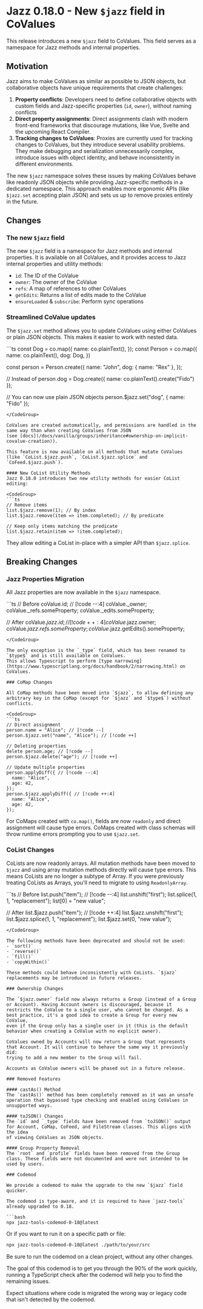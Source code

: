 
# Jazz 0.18.0 - New `$jazz` field in CoValues

This release introduces a new `$jazz` field to CoValues. This field serves as a namespace for Jazz methods and internal properties.

## Motivation

Jazz aims to make CoValues as similar as possible to JSON objects, but collaborative objects have unique requirements that create challenges:

1. **Property conflicts**: Developers need to define collaborative objects with custom fields and Jazz-specific properties (`id`, `owner`),
without naming conflicts
2. **Direct property assignments**: Direct assignments clash with modern front-end frameworks that discourage mutations, like Vue, Svelte and the
upcoming React Compiler.
3. **Tracking changes to CoValues**: Proxies are currently used for tracking changes to CoValues, but they introduce several usability problems.
They make debugging and serialization unnecessarily complex, introduce issues with object identity, and behave inconsistently in different environments.

The new `$jazz` namespace solves these issues by making CoValues behave like readonly JSON objects while providing Jazz-specific methods
in a dedicated namespace. This approach enables more ergonomic APIs (like `$jazz.set` accepting plain JSON) and sets us up to remove
proxies entirely in the future.

## Changes

### The new `$jazz` field

The new `$jazz` field is a namespace for Jazz methods and internal properties. It is available on all CoValues, and it
provides access to Jazz internal properties and utility methods:
- `id`: The ID of the CoValue
- `owner`: The owner of the CoValue
- `refs`: A map of references to other CoValues
- `getEdits`: Returns a list of edits made to the CoValue
- `ensureLoaded` & `subscribe`: Perform sync operations

### Streamlined CoValue updates

The `$jazz.set` method allows you to update CoValues using either CoValues or plain JSON objects. This makes it easier to work with
nested data.

<CodeGroup>
```ts
const Dog = co.map({
  name: co.plainText(),
});
const Person = co.map({
  name: co.plainText(),
  dog: Dog,
})

const person = Person.create({
  name: "John",
  dog: { name: "Rex" },
});

// Instead of
person.dog = Dog.create({ name: co.plainText().create("Fido") });

// You can now use plain JSON objects
person.$jazz.set("dog", { name: "Fido" });
```
</CodeGroup>

CoValues are created automatically, and permissions are handled in the same way than when creating CoValues from JSON
(see [docs](/docs/vanilla/groups/inheritance#ownership-on-implicit-covalue-creation)).

This feature is now available on all methods that mutate CoValues (like `CoList.$jazz.push`, `CoList.$jazz.splice` and `CoFeed.$jazz.push`).

#### New CoList Utility Methods
Jazz 0.18.0 introduces two new utility methods for easier CoList editing:

<CodeGroup>
```ts
// Remove items
list.$jazz.remove(1); // By index
list.$jazz.remove(item => item.completed); // By predicate

// Keep only items matching the predicate
list.$jazz.retain(item => !item.completed);
```
</CodeGroup>

They allow editing a CoList in-place with a simpler API than `$jazz.splice`.

## Breaking Changes

### Jazz Properties Migration

All Jazz properties are now available in the `$jazz` namespace.

<CodeGroup>
```ts
// Before
coValue.id; // [!code --:4]
coValue._owner;
coValue._refs.someProperty;
coValue._edits.someProperty;

// After
coValue.$jazz.id; // [!code ++:4]
coValue.$jazz.owner;
coValue.$jazz.refs.someProperty;
coValue.$jazz.getEdits().someProperty;
```
</CodeGroup>

The only exception is the `_type` field, which has been renamed to `$type$` and is still available on CoValues.
This allows Typescript to perform [type narrowing](https://www.typescriptlang.org/docs/handbook/2/narrowing.html) on CoValues.

### CoMap Changes

All CoMap methods have been moved into `$jazz`, to allow defining any arbitrary key in the CoMap (except for `$jazz` and `$type$`) without conflicts.

<CodeGroup>
```ts
// Direct assignment
person.name = "Alice"; // [!code --]
person.$jazz.set("name", "Alice"); // [!code ++]

// Deleting properties
delete person.age; // [!code --]
person.$jazz.delete("age"); // [!code ++]

// Update multiple properties
person.applyDiff({ // [!code --:4]
  name: "Alice",
  age: 42,
});
person.$jazz.applyDiff({ // [!code ++:4]
  name: "Alice",
  age: 42,
});
```
</CodeGroup>

For CoMaps created with `co.map()`, fields are now `readonly` and direct assignment will cause type errors. CoMaps created with class schemas will throw
runtime errors prompting you to use `$jazz.set`.

### CoList Changes

CoLists are now readonly arrays. All mutation methods have been moved to `$jazz` and using array mutation methods directly will cause type errors.
This means CoLists are no longer a subtype of Array. If you were previously treating CoLists as Arrays, you'll need to migrate to using `ReadonlyArray`.

<CodeGroup>
```ts
// Before
list.push("item"); // [!code --:4]
list.unshift("first");
list.splice(1, 1, "replacement");
list[0] = "new value";

// After
list.$jazz.push("item"); // [!code ++:4]
list.$jazz.unshift("first");
list.$jazz.splice(1, 1, "replacement");
list.$jazz.set(0, "new value");
```
</CodeGroup>

The following methods have been deprecated and should not be used:
- `sort()` 
- `reverse()` 
- `fill()` 
- `copyWithin()`

These methods could behave inconsistently with CoLists. `$jazz` replacements may be introduced in future releases.

### Ownership Changes

The `$jazz.owner` field now always returns a Group (instead of a Group or Account). Having Account owners is discouraged, because it
restricts the CoValue to a single user, who cannot be changed. As a best practice, it's a good idea to create a Group for every new CoValue,
even if the Group only has a single user in it (this is the default behavior when creating a CoValue with no explicit owner).

CoValues owned by Accounts will now return a Group that represents that Account. It will continue to behave the same way it previously did:
trying to add a new member to the Group will fail.

Accounts as CoValue owners will be phased out in a future release.

### Removed Features

#### castAs() Method
The `castAs()` method has been completely removed as it was an unsafe operation that bypassed type checking and enabled using CoValues in unsupported ways.

#### toJSON() Changes
The `id` and `_type` fields have been removed from `toJSON()` output for Account, CoMap, CoFeed, and FileStream classes. This aligns with the idea
of viewing CoValues as JSON objects.

#### Group Property Removal
The `root` and `profile` fields have been removed from the Group class. These fields were not documented and were not intended to be used by users.

### Codemod

We provide a codemod to make the upgrade to the new `$jazz` field quicker.

The codemod is type-aware, and it is required to have `jazz-tools` already upgraded to 0.18.

```bash
npx jazz-tools-codemod-0-18@latest
```

Or if you want to run it on a specific path or file:

```bash
npx jazz-tools-codemod-0-18@latest ./path/to/your/src
```

<Alert type="warning">
Be sure to run the codemod on a clean project, without any other changes.
</Alert>

The goal of this codemod is to get you through the 90% of the work quickly, running a TypeScript check after the codemod will help you to find the remaining issues.

Expect situations where code is migrated the wrong way or legacy code that isn't detected by the codemod.
